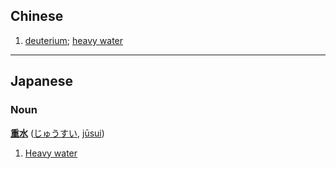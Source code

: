 ==Chinese==
#[[deuterium]]; [[heavy water]]

----

==Japanese==
=== Noun ===
'''[[重]][[水]]''' ([[じゅうすい]], [[jūsui]])

# [[Heavy water]]